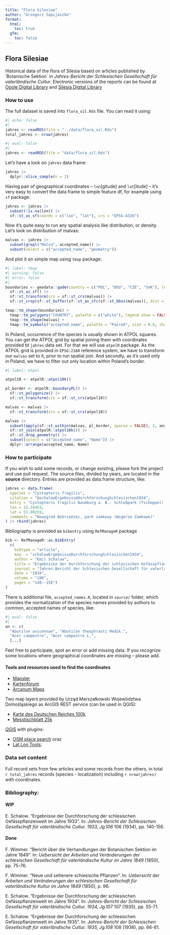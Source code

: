 ```yaml
---
title: "Flora Silesiae"
author: "Grzegorz Sapijaszko"
format: 
  html:
    toc: true
  gfm: 
    toc: false
---
```


## Flora Silesiae

Historical data of the flora of Silesia based on articles published by 'Botanische Sektion` in *Jahres-Bericht der Schlesischen Gesellschaft für vaterländische Cultur*. Electronic versions of the reports can be found at [Opole Digital Library](https://www.obc.opole.pl/dlibra/publication/8613#structure) and [Silesia Digital Library](https://www.sbc.org.pl/dlibra/publication/11059#structure)

### How to use

The full dataset is saved into `flora_sil.Rds` file. You can read it using:

```r
#| echo: false
#| 
jahres <- readRDS(file = "../data/flora_sil.Rds")
total_jahres <- nrow(jahres)
```

```r
#| eval: false
#| 
jahres <- readRDS(file = "data/flora_sil.Rds")
```

Let's have a look on `jahres` data frame:

:::{.column-page}
```r

jahres |>
  dplyr::slice_sample(n = 2) 
```
:::

Having pair of geographical coordinates -- `lon`[gitude] and `lat`[itude] -- it's very easy to convert the data frame to simple feature df, for example using `sf` package.

```r
jahres <- jahres |>
  subset(!is.na(lon)) |>
  sf::st_as_sf(coords = c("lon", "lat"), crs = "EPSG:4326")
```

Now it's quite easy to run any spatial analysis like distribution, or density. Let's look on distribution of malvas:

```r
malvas <- jahres |>
  subset(grepl("Malva", accepted_name)) |>
  subset(select = c("accepted_name", "geometry"))
```

And plot it on simple map using `tmap` package:

```r
#| label: tmap
#| warning: false
#| error: false
#| 
boundaries <- geodata::gadm(country = c("POL", "DEU", "CZE", "SVK"), level=1, path = "../data") |>
  sf::st_as_sf() |>
  sf::st_transform(crs = sf::st_crs(malvas)) |>
  sf::st_crop(sf::st_buffer(sf::st_as_sfc(sf::st_bbox(malvas)), dist = 10000))

tmap::tm_shape(boundaries) +
  tmap::tm_polygons("COUNTRY", palette = c("white"), legend.show = FALSE) +
  tmap::tm_shape(malvas) +
  tmap::tm_symbols("accepted_name", palette = "Paired", size = 0.6, shape = 16, title.col = "")


```
In Poland, occurrence of the species is usually shown in ATPOL squares. You can get the ATPOL grid by spatial joining them with coordinates provided bt `jahres` data set. For that we will use `atpolR` package. As the ATPOL grid is provided in `EPSG:2180` reference system, we have to transform our `malvas` set to it, prior to run spatial join. And secondly, as it's used only in Poland, we have to filter out only location within Poland's border.

```r
#| label: atpol

atpol10 <- atpolR::atpol10k()

pl_border <- atpolR::boundaryPL() |>
  sf::st_polygonize() |>
  sf::st_transform(crs = sf::st_crs(atpol10))

malvas <- malvas |>
  sf::st_transform(crs = sf::st_crs(atpol10))

malvas |>
  subset(apply(sf::st_within(malvas, pl_border, sparse = FALSE), 1, any)) |>
  sf::st_join(atpolR::atpol10k()) |>
  sf::st_drop_geometry() |>
  subset(select = c("accepted_name", "Name")) |>
  dplyr::arrange(accepted_name, Name)
```

### How to participate

If you wish to add some records, or change existing, please fork the project and use pull request. The source files, divided by years, are located in the **source** directory. Entries are provided as data.frame structure, like:

```r
jahres <- data.frame(
  species = "Cystopteris fragilis",
  citation = "@schalowErgebnisseDurchforschungSchlesischen1934",
  entry = "Cystopteris fragilis Naumburg a. B.: Schloßpark (Tscheppe)!; [...]",
  lon = 15.24453, 
  lat = 51.80259,
  comments = "Nowogród Bobrzański, park zamkowy (Wzgórze Zamkowe)"
) |> rbind(jahres)
```

Bibliography is provided as `bibentry` using `RefManageR` package

```r
bib <- RefManageR::as.BibEntry(
  c(
    bibtype = "article",
    key  = "schalowErgebnisseDurchforschungSchlesischen1934",
    author = "Emil Schalow",
    title = "Ergebnisse der Durchforschung der schlesischen Gefässpflanzenwelt im Jahre 1933",
    journal = "Jahres-Bericht der Schlesischen Gesellschaft für vaterländische Cultur. 1933, Jg.106",
    date = "1934",
    volume = "106", 
    pages = "140--156")
)
```

There is additional file, `accepted_names.R`, located in `source/` folder, which provides the normalization of the species names provided by authors to common, accepted names of species, like:

```r
#| eval: false
#| 
an <- c(
  "Abutilon avicennae", "Abutilon theophrasti Medik.",
  "Acer campestre", "Acer campestre L.", 
  [...]
```

Feel free to participate, spot an error or add missing data. If you recognize some locations where geographical coordinates are missing -- please add.

#### Tools and resources used to find the coordinates

+ [Mapster](http://igrek.amzp.pl/)
+ [Kartenforum](https://kartenforum.slub-dresden.de/)
+ [Arcanum Maps](https://maps.arcanum.com/en/map/europe-19century-secondsurvey/)

Two map layers provided by Urząd Marszałkowski Województwa Dolnośląskiego as ArcGIS REST service (can be used in QGIS):

+ [Karte des Deutschen Reiches 100k](https://geoportal.dolnyslask.pl/gprest/services/UMWD_DEUTSCHEN_100/MapServer/)
+ [Messtischblatt 25k](https://geoportal.dolnyslask.pl/gprest/services/UMWD_Messtischblat_nowsze/MapServer/)

[QGIS](https://qgis.org) with plugins:

+ [OSM place search](https://github.com/xcaeag/Nominatim-Qgis-Plugin) oraz 
+ [Lat Lon Tools](https://github.com/NationalSecurityAgency/qgis-latlontools-plugin).

### Data set content

Full record sets from few articles and some records from the others, in total `r total_jahres` records (species - localization) including `r nrow(jahres)` with coordinates.

### Bibliography:

#### WIP
E. Schalow. “Ergebnisse der Durchforschung der schlesischen Gefässpflanzenwelt im Jahre 1933”. In:
_Jahres-Bericht der Schlesischen Gesellschaft für vaterländische Cultur. 1933, Jg.106_ 106 (1934), pp. 140-156.

#### Done
F. Wimmer. “Bericht über die Verhandlungen der Botanischen Sektion im Jahre 1849”. In: _Uebersicht der
Arbeiten und Veränderungen der schlesischen Gesellschaft für vaterländische Kultur im Jahre 1849_ (1850), pp.
75-76.

F. Wimmer. “Neue und seltenere schiesische Pflanzen”. In: _Uebersicht der Arbeiten und Veränderungen der
schlesischen Gesellschaft für vaterländische Kultur im Jahre 1849_ (1850), p. 96.

E. Schalow. “Ergebnisse der Durchforschung der schlesischen Gefässpflanzenwelt im Jahre 1934”. In:
_Jahres-Bericht der Schlesischen Gesellschaft für vaterländische Cultur. 1934, Jg.107_ 107 (1935), pp. 55-71.

E. Schalow. “Ergebnisse der Durchforschung der schlesischen Gefässpflanzenwelt im Jahre 1935”. In:
_Jahres-Bericht der Schlesischen Gesellschaft für vaterländische Cultur. 1935, Jg.108_ 108 (1936), pp. 66-81.



